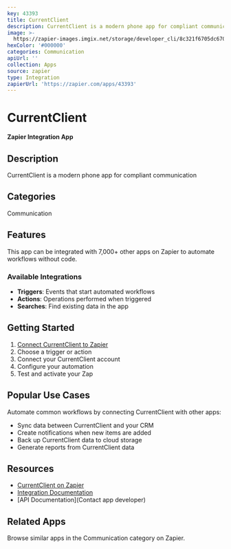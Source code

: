 ```yaml
---
key: 43393
title: CurrentClient
description: CurrentClient is a modern phone app for compliant communication
image: >-
  https://zapier-images.imgix.net/storage/developer_cli/8c321f6705dc670b1a7730d6df80d626.png?auto=format%2Ccompress&ixlib=python-3.0.0&q=50
hexColor: '#000000'
categories: Communication
apiUrl: ''
collection: Apps
source: zapier
type: Integration
zapierUrl: 'https://zapier.com/apps/43393'
---
```

# CurrentClient

**Zapier Integration App**

## Description

CurrentClient is a modern phone app for compliant communication

## Categories

Communication

## Features

This app can be integrated with 7,000+ other apps on Zapier to automate workflows without code.

### Available Integrations

- **Triggers**: Events that start automated workflows
- **Actions**: Operations performed when triggered
- **Searches**: Find existing data in the app

## Getting Started

1. [Connect CurrentClient to Zapier](https://zapier.com/apps/43393)
2. Choose a trigger or action
3. Connect your CurrentClient account
4. Configure your automation
5. Test and activate your Zap

## Popular Use Cases

Automate common workflows by connecting CurrentClient with other apps:

- Sync data between CurrentClient and your CRM
- Create notifications when new items are added
- Back up CurrentClient data to cloud storage
- Generate reports from CurrentClient data

## Resources

- [CurrentClient on Zapier](https://zapier.com/apps/43393)
- [Integration Documentation](https://zapier.com/apps/43393/integrations)
- [API Documentation](Contact app developer)

## Related Apps

Browse similar apps in the Communication category on Zapier.
